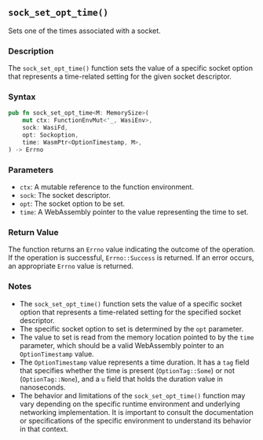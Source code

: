 ## `sock_set_opt_time()`

Sets one of the times associated with a socket.

### Description

The `sock_set_opt_time()` function sets the value of a specific socket option that represents a time-related setting for the given socket descriptor.

### Syntax

```rust
pub fn sock_set_opt_time<M: MemorySize>(
    mut ctx: FunctionEnvMut<'_, WasiEnv>,
    sock: WasiFd,
    opt: Sockoption,
    time: WasmPtr<OptionTimestamp, M>,
) -> Errno
```

### Parameters

- `ctx`: A mutable reference to the function environment.
- `sock`: The socket descriptor.
- `opt`: The socket option to be set.
- `time`: A WebAssembly pointer to the value representing the time to set.

### Return Value

The function returns an `Errno` value indicating the outcome of the operation. If the operation is successful, `Errno::Success` is returned. If an error occurs, an appropriate `Errno` value is returned.

### Notes

- The `sock_set_opt_time()` function sets the value of a specific socket option that represents a time-related setting for the specified socket descriptor.
- The specific socket option to set is determined by the `opt` parameter.
- The value to set is read from the memory location pointed to by the `time` parameter, which should be a valid WebAssembly pointer to an `OptionTimestamp` value.
- The `OptionTimestamp` value represents a time duration. It has a `tag` field that specifies whether the time is present (`OptionTag::Some`) or not (`OptionTag::None`), and a `u` field that holds the duration value in nanoseconds.
- The behavior and limitations of the `sock_set_opt_time()` function may vary depending on the specific runtime environment and underlying networking implementation. It is important to consult the documentation or specifications of the specific environment to understand its behavior in that context.
